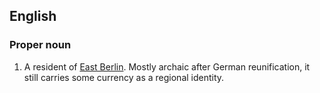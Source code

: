 ==English==

===Proper noun===
{{head|en|proper noun}}

# {{context|historical|lang=en}} A resident of [[East Berlin]]. Mostly archaic after German reunification, it still carries some currency as a regional identity.